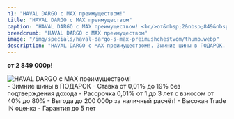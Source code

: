 ```yaml
---
h1: "HAVAL DARGO с MAX преимуществом!"
title: "HAVAL DARGO с MAX преимуществом"
caption: "HAVAL DARGO с MAX преимуществом! <br/>от&nbsp;2&nbsp;849&nbsp;000р!"
breadcrumb: "HAVAL DARGO с MAX преимуществом"
image: "/img/specials/haval-dargo-s-max-preimushchestvom/thumb.webp"
description: "HAVAL DARGO с MAX преимуществом!. Зимние шины в ПОДАРОК. Ставка от 0,01% до 19% без подтверждения дохода. Рассрочка 0,01% от 1 до 3 лет с взносом от 40% до 80%. Выгода до 200 000р за наличный расчёт!. Высокая Trade IN оценка. Гарантия до 5 лет"
---
```



**от&nbsp;2&nbsp;849&nbsp;000р!**

<picture>
	<source media="(min-width: 942px)" srcset="/img/specials/haval-dargo-s-max-preimushchestvom/banner.webp" />
	<source media="(min-width: 320px)" srcset="/img/specials/haval-dargo-s-max-preimushchestvom/thumb.webp" />
	<img src="/img/specials/haval-dargo-s-max-preimushchestvom/banner.webp" class="w-full mb-10" alt="HAVAL DARGO с MAX преимуществом!" />
</picture>

<br/>
- Зимние шины в ПОДАРОК
- Ставка от 0,01% до 19% без подтверждения дохода
- Рассрочка 0,01% от 1 до 3 лет с взносом от 40% до 80%
- Выгода до 200 000р за наличный расчёт!
- Высокая Trade IN оценка
- Гарантия до 5 лет
<br/>

<SpecialSalonsInfo title='Получить предложение' dataTitle='HAVAL DARGO с MAX преимуществом!' dataFormName="Получить предложение. HAVAL DARGO с MAX преимуществом!" />